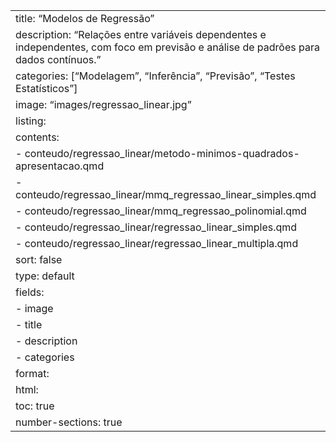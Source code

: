 ---
title: "Modelos de Regressão"
description: "Relações entre variáveis dependentes e independentes, com foco em previsão e análise de padrões para dados contínuos."
categories: ["Modelagem", "Inferência", "Previsão", "Testes Estatísticos"]
image: "images/regressao_linear.jpg"
listing:
  contents:
    - conteudo/regressao_linear/metodo-minimos-quadrados-apresentacao.qmd
    - conteudo/regressao_linear/mmq_regressao_linear_simples.qmd
    - conteudo/regressao_linear/mmq_regressao_polinomial.qmd
    - conteudo/regressao_linear/regressao_linear_simples.qmd
    - conteudo/regressao_linear/regressao_linear_multipla.qmd
  sort: false
  type: default
  fields: 
    - image
    - title
    - description
    - categories
format:
  html:
    toc: true
    number-sections: true
---